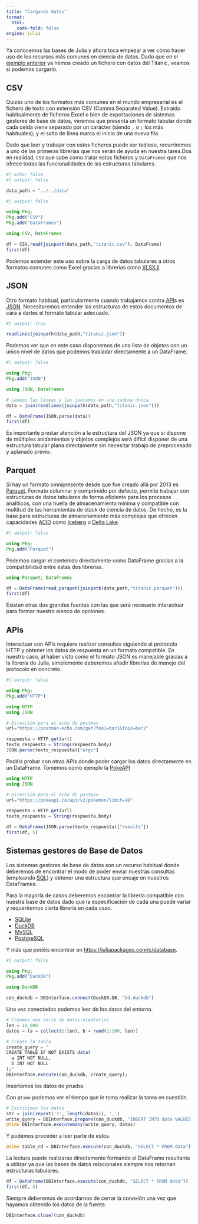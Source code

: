 ```yaml
---
title: "Cargando datos"
format:
  html:
    code-fold: false
engine: julia
---
```


Ya conocemos las bases de Julia y ahora toca empezar a ver cómo hacer uso de los recursos más comunes en ciencia de datos. Dado que en el [ejemplo anterior](../firststeps/sistemaficheros.qmd) ya hemos creado un fichero con datos del Titanic, veamos si podemos cargarlo.

## CSV

Quizás uno de los formatos más comunes en el mundo empresarial es el fichero de texto con extensión CSV (Comma Separated Value). Extraído habitualmente de ficheros Excel o bien de exportaciones de sistemas gestores de base de datos, veremos que presenta un formato tabular donde cada celda viene separado por un carácter (siendo `,` o `;` los más habituales); y el salto de línea marca el inicio de una nueva fila.

Dado que leer y trabajar con estos ficheros puede ser tedioso, recurriremos a uno de las primeras librerías que nos serán de ayuda en nuestra tarea.Dos en realidad, `CSV` que sabe como tratar estos ficheros y `DataFrames` que nos ofrece todas las funcionalidades de las estructuras tabulares.

```julia
#| echo: false
#| output: false

data_path = "../../data"
```

```julia
#| output: false

using Pkg;
Pkg.add("CSV")
Pkg.add("DataFrames")
```

```julia
using CSV, DataFrames

df = CSV.read(joinpath(data_path,"titanic.csv"), DataFrame)
first(df)
```

Podemos extender este uso sobre la carga de datos tabulares a otros formatos comunes como Excel gracias a librerías como [XLSX.jl](https://felipenoris.github.io/XLSX.jl/stable/tutorial/#Read-Tabular-Data)

## JSON

Otro formato habitual, particularmente cuando trabajamos contra [API](https://es.wikipedia.org/wiki/API)s es [JSON](https://es.wikipedia.org/wiki/JSON). Necesitaremos entender las estructuras de estos documentos de cara a darles el formato tabular adecuado.
```julia
#| output: true

readlines(joinpath(data_path,"titanic.json"))
```

Podemos ver que en este caso disponemos de una lista de objetos con un único nivel de datos que podemos trasladar directamente a un DataFrame.

```julia
#| output: false

using Pkg;
Pkg.add("JSON")
```

```julia
using JSON, DataFrames

# Leemos las lineas y las juntamos en una cadena única
data = join(readlines(joinpath(data_path,"titanic.json")))

df = DataFrame(JSON.parse(data))
first(df)
```

Es importante prestar atención a la estructura del JSON ya que si dispone de múltiples anidamientos y objetos complejos será difícil disponer de una estructura tabular plana directamente sin necesitar trabajo de preprocesado y aplanado previo.

## Parquet

Si hay un formato omnipresente desde que fue creado allá por 2013 es [Parquet](https://parquet.apache.org/). Formato columnar y comprimido por defecto, permite trabajar con estructuras de datos tabulares de forma eficiente para los procesos analíticos, con una huella de almacenamiento mínima y compatible con multitud de las herramientas de stack de ciencia de datos. De hecho, es la base para estructuras de almacenamiento más complejas que ofrecen capacidades [ACID](https://es.wikipedia.org/wiki/ACID) como [Iceberg](https://iceberg.apache.org/) o [Delta Lake](https://delta.io/).

```julia
#| output: false

using Pkg;
Pkg.add("Parquet")
```

Podemos cargar el contenido directamente como DataFrame gracias a la compatibilidad entre estas dos librerías.

```julia
using Parquet, DataFrames

df = DataFrame(read_parquet(joinpath(data_path,"titanic.parquet")))
first(df)
```

Existen otras dos grandes fuentes con las que será necesario interactuar para formar nuestro elenco de opciones.

## APIs

Interactuar con APIs requiere realizar consultas siguiendo el protocolo HTTP y obtener los datos de respuesta en un formato compatible. En nuestro caso, al haber visto como el formato JSON es manejable gracias a la librería de Julia, simplemente deberemos añadir librerías de manejo del protocolo en concreto.

```julia
#| output: false

using Pkg;
Pkg.add("HTTP")
```

```julia
using HTTP
using JSON

# Dirección para el echo de postman
url="https://postman-echo.com/get?foo1=bar1&foo2=bar2"

respuesta = HTTP.get(url)
texto_respuesta = String(respuesta.body)
JSON.parse(texto_respuesta)["args"]
```

Podéis probar con otras APIs donde poder cargar los datos directamente en un DataFrame. Tomemos como ejemplo la [PokeAPI](https://pokeapi.co)

```julia
using HTTP
using JSON

# Dirección para el echo de postman
url="https://pokeapi.co/api/v2/pokemon?limit=10"

respuesta = HTTP.get(url)
texto_respuesta = String(respuesta.body)

df = DataFrame(JSON.parse(texto_respuesta)["results"])
first(df, 5)
```

## Sistemas gestores de Base de Datos

Los sistemas gestores de base de datos son un recurso habitual donde deberemos de encontrar el modo de poder enviar nuestras consultas (empleando [SQL](https://es.wikipedia.org/wiki/SQL)) y obtener una estructura que encaje en nuestros DataFrames.

Para la mayoría de casos deberemos encontrar la librería compatible con nuestra base de datos dado que la especificación de cada una puede variar y requeriremos cierta librería en cada caso. 

* [SQLite](https://juliapackages.com/p/sqlite)
* [DuckDB](https://juliapackages.com/p/duckdb)
* [MySQL](https://juliapackages.com/p/mysql)
* [PostgreSQL](https://juliapackages.com/p/postgres)

Y más que podéis encontrar en [https://juliapackages.com/c/database](https://juliapackages.com/c/database).

```julia
#| output: false

using Pkg;
Pkg.add("DuckDB")
```

```julia
using DuckDB

con_duckdb = DBInterface.connect(DuckDB.DB, "bd.duckdb")
```

Una vez conectados podemos leer de los datos del entorno.

```julia
# Creamos una serie de datos aleatorios
len = 10_000
datos = (a = collect(1:len), b = rand(1:100, len))

# Create la tabla
create_query = "
CREATE TABLE IF NOT EXISTS data(
  a INT NOT NULL,
  b INT NOT NULL
);"
DBInterface.execute(con_duckdb, create_query);
```

Insertamos los datos de prueba.

:::{.callout-tip}
Con `@time` podemos ver el tiempo que le toma realizar la tarea en cuestión.
:::

```julia
# Escribimos los datos
str = join(repeat('?', length(datos)), ',')
write_query = DBInterface.prepare(con_duckdb, "INSERT INTO data VALUES($str)")
@time DBInterface.executemany(write_query, datos)
```

Y podemos proceder a leer parte de estos.

```julia
@time table_rd = DBInterface.execute(con_duckdb, "SELECT * FROM data") 
```

La lectura puede realizarse directamente formando el DataFrame resultante a utilizar ya que las bases de datos relacionales siempre nos retornan estructuras tabulares.

```julia
df = DataFrame(DBInterface.execute(con_duckdb, "SELECT * FROM data"))
first(df, 5)
```

Siempre deberemos de acordarnos de cerrar la conexión una vez que hayamos obtenido los datos de la fuente.

```julia
DBInterface.close!(con_duckdb)
```